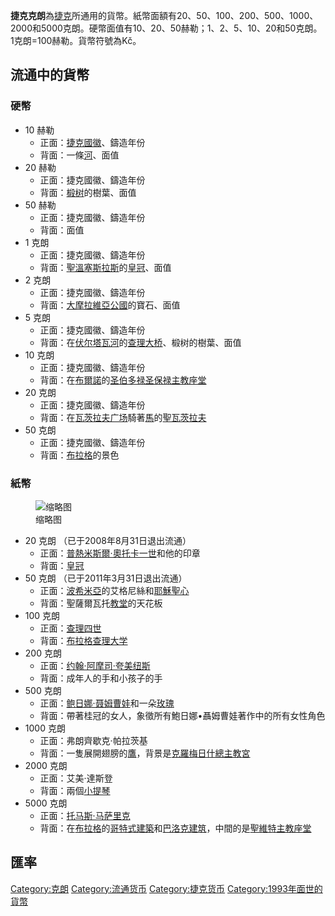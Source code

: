 {{noteTA
|1=zh-hans:瓦茨拉夫; zh-tw:溫塞斯拉斯;
}}
{{Infobox Currency 
| currency_name_in_local = koruna česká <small>{{cs icon}}</small>
| image_1 =
| imaginea_1 = 
| iso_code = CZK 
| using_countries = {{flag|Czech Republic}} 
| inflation_rate = 2.8% 
| inflation_source_date = [http://www.czso.cz/eng/redakce.nsf/i/inflation_consumer_prices_ekon Czech Statistical Office], June 2012 
|inflation_method = [[Consumer_price_index|CPI]]
| subunit_ratio_1 = 1/100 
| subunit_name_1 = haléř 
| symbol = Kč 
| symbol_subunit_1 = h 
| plural_slavic = Y
| frequently_used_coins = 1, 2, 5, 10, 20, 50 Kč
| rarely_used_coins = 
| coin_article = Coins of the Czech koruna 
| frequently_used_banknotes = 100, 200, 500, 1000, 2000, 5000 Kč
| rarely_used_banknotes = 
|banknote_article = Banknotes of the Czech koruna 
| issuing_authority = [[Czech_National_Bank|Czech National Bank]] 
|issuing_authority_website = www.cnb.cz 
}}

'''捷克克朗'''為[[捷克|捷克]]所通用的貨幣。紙幣面額有20、50、100、200、500、1000、2000和5000克朗。硬幣面值有10、20、50赫勒；1、2、5、10、20和50克朗。1克朗=100赫勒。貨幣符號為Kč。

==流通中的貨幣==
===硬幣===
*10 赫勒
**正面：[[捷克國徽|捷克國徽]]、鑄造年份
**背面：一條[[河|河]]、面值
*20 赫勒
**正面：捷克國徽、鑄造年份
**背面：[[椴树|椴树]]的樹葉、面值
*50 赫勒
**正面：捷克國徽、鑄造年份
**背面：面值
*1 克朗
**正面：捷克國徽、鑄造年份
**背面：[[聖溫塞斯拉斯|聖溫塞斯拉斯]]的[[皇冠|皇冠]]、面值
*2 克朗
**正面：捷克國徽、鑄造年份
**背面：[[大摩拉維亞公國|大摩拉維亞公國]]的寶石、面值
*5 克朗
**正面：捷克國徽、鑄造年份
**背面：在[[伏尔塔瓦河|伏尔塔瓦河]]的[[查理大桥|查理大桥]]、椴树的樹葉、面值
*10 克朗
**正面：捷克國徽、鑄造年份
**背面：在[[布爾諾|布爾諾]]的[[圣伯多禄圣保禄主教座堂_(布尔诺)|圣伯多禄圣保禄主教座堂]]
*20 克朗
**正面：捷克國徽、鑄造年份
**背面：在[[瓦茨拉夫广场|瓦茨拉夫广场]]騎著[[馬|馬]]的[[聖瓦茨拉夫|聖瓦茨拉夫]]
*50 克朗
**正面：捷克國徽、鑄造年份
**背面：[[布拉格|布拉格]]的景色

===紙幣===
[[File:Czech_koruna_banknote_set.jpg|缩略图]]
*20 克朗 （已于2008年8月31日退出流通）
**正面：[[普熱米斯爾·奧托卡一世|普熱米斯爾·奧托卡一世]]和他的印章
**背面：[[皇冠|皇冠]]
*50 克朗 （已于2011年3月31日退出流通）
**正面：[[波希米亞|波希米亞]]的艾格尼絲和[[耶穌聖心|耶穌聖心]]
**背面：聖薩爾瓦托[[教堂|教堂]]的天花板
*100 克朗
**正面：[[查理四世_(神圣罗马帝国)|查理四世]]
**背面：[[布拉格查理大学|布拉格查理大学]]
*200 克朗
**正面：[[约翰·阿摩司·夸美纽斯|约翰·阿摩司·夸美纽斯]]
**背面：成年人的手和小孩子的手
*500 克朗
**正面：[[鲍日娜·聂姆曹娃|鲍日娜·聂姆曹娃]]和一朵[[玫瑰|玫瑰]]
**背面：帶著桂冠的女人，象徵所有鮑日娜•聶姆曹娃著作中的所有女性角色
*1000 克朗
**正面：弗朗齊歇克·帕拉茨基
**背面：一隻展開翅膀的[[鷹|鷹]]，背景是[[克羅梅日什總主教宮|克羅梅日什總主教宮]]
*2000 克朗
**正面：艾美·達斯登
**背面：兩個[[小提琴|小提琴]]
*5000 克朗
**正面：[[托马斯·马萨里克|托马斯·马萨里克]]
**背面：在[[布拉格|布拉格]]的[[哥特式建築|哥特式建築]]和[[巴洛克建筑|巴洛克建筑]]，中間的是[[聖維特主教座堂|聖維特主教座堂]]

== 匯率 ==
{{Exchange Rate|CZK}}
{{Currencies of Europe|nocat}}
{{Krona}}

[[Category:克朗|Category:克朗]]
[[Category:流通货币|Category:流通货币]]
[[Category:捷克货币|Category:捷克货币]]
[[Category:1993年面世的貨幣|Category:1993年面世的貨幣]]